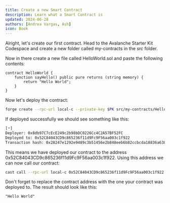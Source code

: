 ```yaml
---
title: Create a new Smart Contract
description: Learn what a Smart Contract is
updated: 2024-06-28
authors: [Andrea Vargas, Ash]
icon: Book
---
```


Alright, let's create our first contract. Head to the Avalanche Starter Kit Codespace and create a new folder called my-contracts in the _src_ folder.

Now in there create a new file called HelloWorld.sol and paste the following contents:

```solidity
contract HelloWorld {
    function sayHello() public pure returns (string memory) {
        return "Hello World";
    }
}
```

Now let's deploy the contract:

```bash
forge create --rpc-url local-c --private-key $PK src/my-contracts/HelloWorld.sol:HelloWorld --broadcast
```

If deployed successfully we should see something like this:

```bash
[⠒]
Deployer: 0x8db97C7cEcE249c2b98bDC0226Cc4C2A57BF52FC
Deployed to: 0x52C84043CD9c865236f11d9Fc9F56aa003c1f922
Transaction hash: 0x28247e1292e9489c3b51456e2b848eeb6b82ccbcda18836a638f5d81605ac508
```

This means we have deployed our contract to the address 0x52C84043CD9c865236f11d9Fc9F56aa003c1f922. Using this address we can now call our contract:

```bash
cast call --rpc-url local-c 0x52C84043CD9c865236f11d9Fc9F56aa003c1f922 "sayHello()(string)"
```

Don't forget to replace the contract address with the one your contract was deployed to. The result should look like this:

```solidity
"Hello World"
```